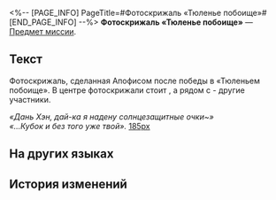 <%-- [PAGE_INFO]
PageTitle=#Фотоскрижаль «Тюленье побоище»#
[END_PAGE_INFO] --%>
{{Предмет Инфобокс
|id          = 140557
|Изображение = Предмет Фотоскрижаль «Тюленье побоище».png
|Тип         = Предмет миссии
|Инвентарь   = Миссии
|Редкость    = 4
|Эффект      = 
|Описание    = Использовав этот предмет в инвентаре, вы сможете посмотреть общее фото.
}}
{{Описание|1=Фотоскрижаль, сделанная Апофисом после победы в «Тюленьем побоище». В центре фотоскрижали стоит {{MC|ж=чемпионка|м=чемпион}}, а рядом с {{MC|ж=ней|м=ним}} - другие участники.<br /><br />''- Дань Хэн, дай-ка я надену солнцезащитные очки~''<br />''- ...Кубок и без того уже твой.''}}
'''Фотоскрижаль «Тюленье побоище»''' — [[Предмет миссии]].

==Текст==
<div align="center">{{Цвет|Ключевой|Фотоскрижаль «Тюленье побоище»}}</div>
Фотоскрижаль, сделанная Апофисом после победы в «Тюленьем побоище». В центре фотоскрижали стоит {{MC|ж=чемпионка|м=чемпион}}, а рядом с {{MC|ж=ней|м=ним}} - другие участники.

''«Дань Хэн, дай-ка я надену солнцезащитные очки~»''<br />''«...Кубок и без того уже твой».''
[[Файл:Предмет Фотоскрижаль «Тюленье побоище».png|185px]]

==На других языках==
{{На других языках
|en   = Seal Slammers Photo Slate
|zhs  = 「豹豹碰碰大作战」的留影石板
|zht  = 「豹豹碰碰大作戰」的留影石板
|ja   = 「ぽよよん！アザラシ大作戦」の映写石板
|ko   = 「팅팅탱탱 물범 대격돌」의 촬영 석판
|es   = Fotolosa de Gran choque de focas
|fr   = Photolithe du Choc des phoques
|ru   = Фотоскрижаль «Тюленье побоище»
|th   = แผ่นหินภาพ "ศึกปะทะอุ๋งอุ๋ง"
|vi   = Phiến Đá Chụp Ảnh "Hải Cẩu Cưng Đụng Độ"
|de   = Foto von der Operation Kampf der Seehunde
|id   = Prasasti Potret "Bom-Bom Anjing Laut"
|pt   = Quadro de Fotos "Bate-Bate das Focas"
}}

==История изменений==
{{История изменений|3.5}}